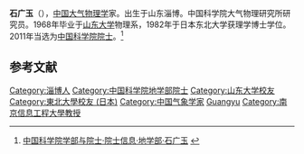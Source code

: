 {{Infobox person
| 姓名     = 石广玉
| 图像     = 
| 图像替代 = 
| 图像说明 = 
| 出生日期 = {{Birth year and age|1942|10}}
| 出生地   = 山东淄博
| 死亡日期 = <!-- {{Death date and age|YYYY|MM|DD|YYYY|MM|DD}}（死亡在前，出生在后） -->
| 死亡地   = 
| 国籍       = {{PRC}}
| 籍贯       = 
| 别名     = 
| 知名于   = 
| 职业     = [[大气物理学|大气物理学]]家
| 母校 = [[山东大学|山东大学]]
}}

'''石广玉'''（{{bd|1942年|10月||}}），[[中国|中国]][[大气物理学|大气物理学]]家。出生于山东淄博。中国科学院大气物理研究所研究员。1968年毕业于[[山东大学|山东大学]]物理系，1982年于日本东北大学获理学博士学位。2011年当选为[[中国科学院院士|中国科学院院士]]。<ref>[http://sourcedb.cas.cn/sourcedb_ad_cas/zw2/ysxx/dxb/ 中国科学院学部与院士·院士信息·地学部·石广玉] {{webarchive|url=https://web.archive.org/web/20120426134225/http://sourcedb.cas.cn/sourcedb_ad_cas/zw2/ysxx/dxb/ |date=2012-04-26 }}</ref>

==参考文献==
{{reflist}}

{{中国科学院地学部院士}}
{{normdaten}}
{{DEFAULTSORT:Shi Guangyu}}
[[Category:淄博人|Category:淄博人]]
[[Category:中国科学院地学部院士|Category:中国科学院地学部院士]]
[[Category:山东大学校友|Category:山东大学校友]]
[[Category:東北大學校友_(日本)|Category:東北大學校友 (日本)]]
[[Category:中国气象学家|Category:中国气象学家]]
[[Category:石姓|Guangyu]]
[[Category:南京信息工程大學教授|Category:南京信息工程大學教授]]
{{中国科学家小作品}}